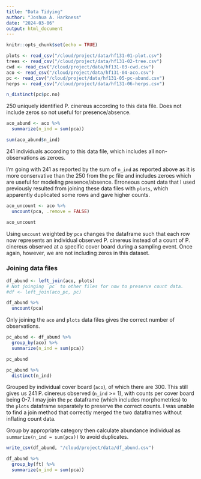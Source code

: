 ```yaml
---
title: "Data Tidying"
author: "Joshua A. Harkness"
date: "2024-03-06"
output: html_document
---
```


```r
knitr::opts_chunk$set(echo = TRUE)
```

```r
plots <- read_csv("/cloud/project/data/hf131-01-plot.csv")
trees <- read_csv("/cloud/project/data/hf131-02-tree.csv")
cwd <- read_csv("/cloud/project/data/hf131-03-cwd.csv")
aco <- read_csv("/cloud/project/data/hf131-04-aco.csv")
pc <- read_csv("/cloud/project/data/hf131-05-pc-abund.csv")
herps <- read_csv("/cloud/project/data/hf131-06-herps.csv")
```

```r
n_distinct(pc$pc.no)
```
250 uniquely identified P. cinereus according to this data file.  Does not include zeros so not useful for presence/absence.

```r
aco_abund <- aco %>%
  summarize(n_ind = sum(pca))

sum(aco_abund$n_ind)
```
241 individuals according to this data file, which includes all non-observations as zeroes.

I'm going with 241 as reported by the sum of `n_ind` as reported above as it is more conservative than the 250 from the `pc` file and includes zeroes which are useful for modeling presence/absence.  Erroneous count data that I used previously resulted from joining these data files with `plots`, which apparently duplicated some rows and gave higher counts.

```r
aco_uncount <- aco %>%
  uncount(pca, .remove = FALSE)

aco_uncount
```
Using `uncount` weighted by `pca` changes the dataframe such that each row now represents an individual observed P. cinereus instead of a count of P. cinereus observed at a specific cover board during a sampling event.  Once again, however, we are not including zeros in this dataset.

### Joining data files
```r
df_abund <- left_join(aco, plots)
# Not joinging `pc` to other files for now to preserve count data.
#df <- left_join(aco_pc, pc)
```
```r
df_abund %>%
  uncount(pca)
```
Only joining the `aco` and `plots` data files gives the correct number of observations.

```r
pc_abund <- df_abund %>%
  group_by(aco) %>%
  summarize(n_ind = sum(pca))

pc_abund

pc_abund %>%
  distinct(n_ind)
```
Grouped by individual cover board (`aco`), of which there are 300.  This still gives us 241 P. cinereus observed (`n_ind` >= 1), with counts per cover board being 0-7.  I may join the `pc` dataframe (which includes morphometrics) to the `plots` dataframe separately to preserve the correct counts.  I was unable to find a join method that correctly merged the two dataframes without inflating count data.

Group by appropriate category then calculate abundance individual as `summarize(n_ind = sum(pca))` to avoid duplicates.

```r
write_csv(df_abund, "/cloud/project/data/df_abund.csv")
```

```r
df_abund %>%
  group_by(ft) %>%
  summarize(n_ind = sum(pca))
```


